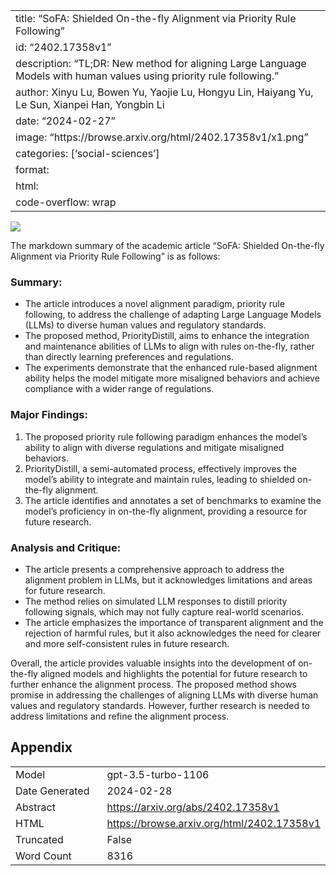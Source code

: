 
---
title: "SoFA: Shielded On-the-fly Alignment via Priority Rule Following"
id: "2402.17358v1"
description: "TL;DR: New method for aligning Large Language Models with human values using priority rule following."
author: Xinyu Lu, Bowen Yu, Yaojie Lu, Hongyu Lin, Haiyang Yu, Le Sun, Xianpei Han, Yongbin Li
date: "2024-02-27"
image: "https://browse.arxiv.org/html/2402.17358v1/x1.png"
categories: ['social-sciences']
format:
  html:
    code-overflow: wrap
---

![](https://browse.arxiv.org/html/2402.17358v1/x1.png)

The markdown summary of the academic article "SoFA: Shielded On-the-fly Alignment via Priority Rule Following" is as follows:

### **Summary:**
- The article introduces a novel alignment paradigm, priority rule following, to address the challenge of adapting Large Language Models (LLMs) to diverse human values and regulatory standards.
- The proposed method, PriorityDistill, aims to enhance the integration and maintenance abilities of LLMs to align with rules on-the-fly, rather than directly learning preferences and regulations.
- The experiments demonstrate that the enhanced rule-based alignment ability helps the model mitigate more misaligned behaviors and achieve compliance with a wider range of regulations.

### **Major Findings:**
1. The proposed priority rule following paradigm enhances the model's ability to align with diverse regulations and mitigate misaligned behaviors.
2. PriorityDistill, a semi-automated process, effectively improves the model's ability to integrate and maintain rules, leading to shielded on-the-fly alignment.
3. The article identifies and annotates a set of benchmarks to examine the model's proficiency in on-the-fly alignment, providing a resource for future research.

### **Analysis and Critique:**
- The article presents a comprehensive approach to address the alignment problem in LLMs, but it acknowledges limitations and areas for future research.
- The method relies on simulated LLM responses to distill priority following signals, which may not fully capture real-world scenarios.
- The article emphasizes the importance of transparent alignment and the rejection of harmful rules, but it also acknowledges the need for clearer and more self-consistent rules in future research.

Overall, the article provides valuable insights into the development of on-the-fly aligned models and highlights the potential for future research to further enhance the alignment process. The proposed method shows promise in addressing the challenges of aligning LLMs with diverse human values and regulatory standards. However, further research is needed to address limitations and refine the alignment process.

## Appendix

|          |          |
|----------|----------|
| Model     | gpt-3.5-turbo-1106       |
| Date Generated     | 2024-02-28       |
| Abstract | [https://arxiv.org/abs/2402.17358v1](https://arxiv.org/abs/2402.17358v1)        |
| HTML     | [https://browse.arxiv.org/html/2402.17358v1](https://browse.arxiv.org/html/2402.17358v1)       |
| Truncated       | False       |
| Word Count       | 8316       |